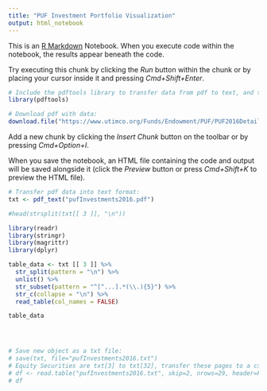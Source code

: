 ```yaml
---
title: "PUF Investment Portfolio Visualization"
output: html_notebook
---
```


This is an [R Markdown](http://rmarkdown.rstudio.com) Notebook. When you execute code within the notebook, the results appear beneath the code. 

Try executing this chunk by clicking the *Run* button within the chunk or by placing your cursor inside it and pressing *Cmd+Shift+Enter*. 

```r
# Include the pdftools library to transfer data from pdf to text, and then to csv
library(pdftools)

# Download pdf with data:
download.file("https://www.utimco.org/Funds/Endowment/PUF/PUF2016DetailedInvestments.pdf", "pufInvestments2016.pdf", mode = "wb")
```

Add a new chunk by clicking the *Insert Chunk* button on the toolbar or by pressing *Cmd+Option+I*.

When you save the notebook, an HTML file containing the code and output will be saved alongside it (click the *Preview* button or press *Cmd+Shift+K* to preview the HTML file).

```r
# Transfer pdf data into text format:
txt <- pdf_text("pufInvestments2016.pdf")

#head(strsplit(txt[[ 3 ]], "\n"))

library(readr)
library(stringr)
library(magrittr)
library(dplyr)

table_data <- txt [[ 3 ]] %>%
  str_split(pattern = "\n") %>%
  unlist() %>%
  str_subset(pattern = "^[^...].*(\\.){5}") %>%
  str_c(collapse = "\n") %>%
  read_table(col_names = FALSE)

table_data




# Save new object as a txt file:
# save(txt, file="pufInvestments2016.txt")
# Equity Securities are txt[3] to txt[32], transfer these pages to a csv
# df <- read.table("pufInvestments2016.txt", skip=2, nrows=29, header=FALSE, blank.lines.skip = TRUE)
# df
```

